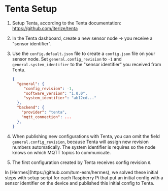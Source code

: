 
# Tenta Setup

1. Setup Tenta, according to the Tenta documentation: https://github.com/iterize/tenta
2. In the Tenta dashboard, create a new sensor node -> you receive a "sensor identifier".
3. Use the `config.default.json` file to create a `config.json` file on your sensor node. Set `general.config_revision` to `-1` and `general.system_identifier` to the "sensor identifier" you received from Tenta.

   ```json
   {
     "general": {
        "config_revision": -1,
        "software_version": "1.0.0",
        "system_identifier": "ab12cd..."
     },
     "backend": {
       "provider": "tenta",
       "mqtt_connection": ...
     },
   }
   ```

4. When publishing new configurations with Tenta, you can omit the field `general.config_revision`, because Tenta will assign new revision numbers automatically. The system identifier is requires so the node knows on which MQTT topics to communicate.
5. The first configuration created by Tenta receives config revision `0`.

<Callout emoji="💡" type="info">
  In [Hermes](https://github.com/tum-esm/hermes), we solved these initial steps
  with setup script for each Raspberry Pi that put an initial config with a
  sensor identifier on the device and published this initial config to Tenta.
</Callout>
